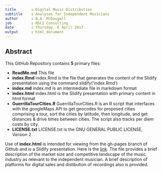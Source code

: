 ```yaml
---
title       : Digital Music Distribution
subtitle    : Analyses for Independent Musicians
author      : B.A. McDougall
job         : NSCI Consulting
date        : Thursday, 6 April 2017
output      : html_document
---
```


## Abstract

This GitHub Repository contains **5** primary files:

- **ReadMe.md** This file
- **index.Rmd** index.Rmd is the file that generates the content of the Slidify 
presentation using the command slidify('index.Rmd')
- **index.md** index.md is an intermediate file in markdown format
- **index.html** index.html is the Slidify presentation with primary content
in html format
- **GuerrillaTourCities.R** GuerrillaTourCities.R is an R script that interfaces
with the googleMaps API to get geocodes for proposed cities comprising a tour,
sort the cities by latitude, then longitude, and get distances & drive times
between cities. The script also tracks per diem costs by city.
- **LICENSE.txt** LICENSE.txt is the GNU GENERAL PUBLIC LICENSE, Version 2


Use of **index.html** is intended for viewing from the gh-pages branch  of 
Github and is a Slidify presentation.  Here is the 
[link](https://bamcdougall.github.io/digitalMusicDistribution).  The file 
provides a brief description of the market
size and competitive landscape of the music industry as relevant to the
independent musician.  A brief description of platforms for digital sales and
distibution of recordings also is provided.